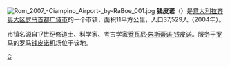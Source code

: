 [[File:Rom_2007_-Ciampino_Airport-_by-RaBoe_001.jpg|thumb]]
'''钱皮诺'''（{{lang-it|Ciampino}}）是[[意大利|意大利]][[拉齐奥大区|拉齐奥大区]][[罗马首都广域市|罗马首都广域市]]的一个市镇，面积11平方公里，人口37,529人（2004年）。

市镇名源自17世纪修道士、科学家、考古学家[[乔瓦尼·朱斯蒂诺·钱皮诺|乔瓦尼·朱斯蒂诺·钱皮诺]]。服务于[[罗马|罗马]]的[[罗马钱皮诺机场|罗马钱皮诺机场]]位于该地。

{{羅馬首都廣域市市鎮}}
{{Authority control}}
{{Italy-geo-stub}}

[[Category:罗马首都广域市市镇|C]]